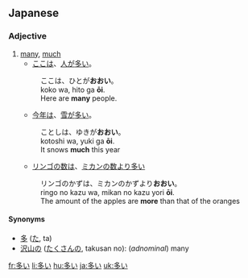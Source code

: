 ==Japanese==    
{{ja-kanjitab|多}}
===Adjective===
{{ja-adj|k|decl=i|hira=おおい|rom=ōi}}

# [[many]], [[much]]
#*[[ここ]][[は]]、[[人]][[が]][[多い]]。
#:ここは、ひとが'''おおい'''。
#:koko wa, hito ga '''ōi'''.
#:Here are '''many''' people.
#*[[今年]][[は]]、[[雪]][[が]][[多い]]。
#:ことしは、ゆきが'''おおい'''。
#:kotoshi wa, yuki ga '''ōi'''.
#:It snows '''much''' this year
#*[[リンゴ]][[の]][[数]][[は]]、[[ミカン]][[の]][[数]][[より]][[多い]]
#:リンゴのかずは、ミカンのかずより'''おおい'''。
#:ringo no kazu wa, mikan no kazu yori '''ōi'''.
#:The amount of the apples are '''more''' than that of the oranges

{{ja-i|多|おお|ō}}

====Synonyms====
*[[多]] ([[た]], ta)
*[[沢山]]の ([[たくさん]]の, takusan no): (''adnominal'') many

[[fr:多い]]
[[li:多い]]
[[hu:多い]]
[[ja:多い]]
[[uk:多い]]
